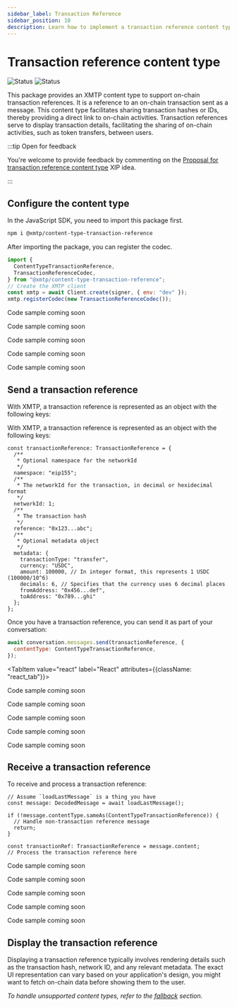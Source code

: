 ```yaml
---
sidebar_label: Transaction Reference
sidebar_position: 10
description: Learn how to implement a transaction reference content type
---
```



# Transaction reference content type

![Status](https://img.shields.io/badge/Content_type_status-Standards--track-yellow) ![Status](https://img.shields.io/badge/Reference_implementation_status-Beta-yellow)

This package provides an XMTP content type to support on-chain transaction references. It is a reference to an on-chain transaction sent as a message. This content type facilitates sharing transaction hashes or IDs, thereby providing a direct link to on-chain activities. Transaction references serve to display transaction details, facilitating the sharing of on-chain activities, such as token transfers, between users.

:::tip Open for feedback

You're welcome to provide feedback by commenting on the [Proposal for transaction reference content type](https://github.com/orgs/xmtp/discussions/37) XIP idea.

:::

## Configure the content type

<Tabs groupId="sdk-langs">
<TabItem value="js" label="JavaScript"  attributes={{className: "js_tab"}}>

In the JavaScript SDK, you need to import this package first.

```bash
npm i @xmtp/content-type-transaction-reference
```

After importing the package, you can register the codec.

```jsx
import {
  ContentTypeTransactionReference,
  TransactionReferenceCodec,
} from "@xmtp/content-type-transaction-reference";
// Create the XMTP client
const xmtp = await Client.create(signer, { env: "dev" });
xmtp.registerCodec(new TransactionReferenceCodec());
```

</TabItem>
<TabItem value="react" label="React"  attributes={{className: "react_tab"}}>

Code sample coming soon

</TabItem>
<TabItem value="kotlin" label="Kotlin"  attributes={{className: "kotlin_tab"}}>

Code sample coming soon

</TabItem>
<TabItem value="swift" label="Swift"  attributes={{className: "swift_tab"}}>

Code sample coming soon

</TabItem>
<TabItem value="dart" label="Dart"  attributes={{className: "dart_tab"}}>

Code sample coming soon

</TabItem>
<TabItem value="rn" label="React Native"  attributes={{className: "rn_tab"}}>

Code sample coming soon

</TabItem>
</Tabs>

## Send a transaction reference

With XMTP, a transaction reference is represented as an object with the following keys:

<Tabs groupId="sdk-langs">
<TabItem value="js" label="JavaScript"  attributes={{className: "js_tab"}}>

With XMTP, a transaction reference is represented as an object with the following keys:

```tsx
const transactionReference: TransactionReference = {
  /**
   * Optional namespace for the networkId
   */
  namespace: "eip155";
  /**
   * The networkId for the transaction, in decimal or hexidecimal format
   */
  networkId: 1;
  /**
   * The transaction hash
   */
  reference: "0x123...abc";
  /**
   * Optional metadata object
   */
  metadata: {
    transactionType: "transfer",
    currency: "USDC",
    amount: 100000, // In integer format, this represents 1 USDC (100000/10^6)
    decimals: 6, // Specifies that the currency uses 6 decimal places
    fromAddress: "0x456...def",
    toAddress: "0x789...ghi"
  };
};
```

Once you have a transaction reference, you can send it as part of your conversation:

```jsx
await conversation.messages.send(transactionReference, {
  contentType: ContentTypeTransactionReference,
});
```

</TabItem>

<TabItem value="react" label="React"  attributes={{className: "react_tab"}}>

Code sample coming soon

</TabItem>
<TabItem value="kotlin" label="Kotlin"  attributes={{className: "kotlin_tab"}}>

Code sample coming soon

</TabItem>
<TabItem value="swift" label="Swift"  attributes={{className: "swift_tab"}}>

Code sample coming soon

</TabItem>
<TabItem value="dart" label="Dart"  attributes={{className: "dart_tab"}}>

Code sample coming soon

</TabItem>
<TabItem value="rn" label="React Native"  attributes={{className: "rn_tab"}}>

Code sample coming soon

</TabItem>
</Tabs>

## Receive a transaction reference

To receive and process a transaction reference:

<Tabs groupId="sdk-langs">
<TabItem value="js" label="JavaScript"  attributes={{className: "js_tab"}}>

```tsx
// Assume `loadLastMessage` is a thing you have
const message: DecodedMessage = await loadLastMessage();

if (!message.contentType.sameAs(ContentTypeTransactionReference)) {
  // Handle non-transaction reference message
  return;
}

const transactionRef: TransactionReference = message.content;
// Process the transaction reference here
```

</TabItem>
<TabItem value="react" label="React"  attributes={{className: "react_tab"}}>

Code sample coming soon

</TabItem>
<TabItem value="swift" label="Swift"  attributes={{className: "swift_tab"}}>

Code sample coming soon

</TabItem>
<TabItem value="kotlin" label="Kotlin"  attributes={{className: "kotlin_tab"}}>

Code sample coming soon

</TabItem>
<TabItem value="dart" label="Dart"  attributes={{className: "dart_tab"}}>

Code sample coming soon

</TabItem>
<TabItem value="rn" label="React Native"  attributes={{className: "rn_tab"}}>

Code sample coming soon

</TabItem>
</Tabs>

## Display the transaction reference

Displaying a transaction reference typically involves rendering details such as the transaction hash, network ID, and any relevant metadata. The exact UI representation can vary based on your application's design, you might want to fetch on-chain data before showing them to the user.

_To handle unsupported content types, refer to the [fallback](/docs/build/messages/#handle-an-unsupported-content-type-error) section._
